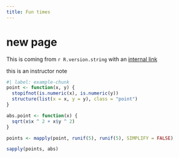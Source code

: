 ```yaml
---
title: Fun times
---
```



# new page

This is coming from `r R.version.string` with an [internal link](fun.Rmd)

::: instructor
this is an instructor note
:::

```r
#| label: example-chunk
point <- function(x, y) {
  stopifnot(is.numeric(x), is.numeric(y))
  structure(list(x = x, y = y), class = "point")
}

abs.point <- function(x) {
  sqrt(x$x ^ 2 + x$y ^ 2)
}

points <- mapply(point, runif(5), runif(5), SIMPLIFY = FALSE)

sapply(points, abs)
```

